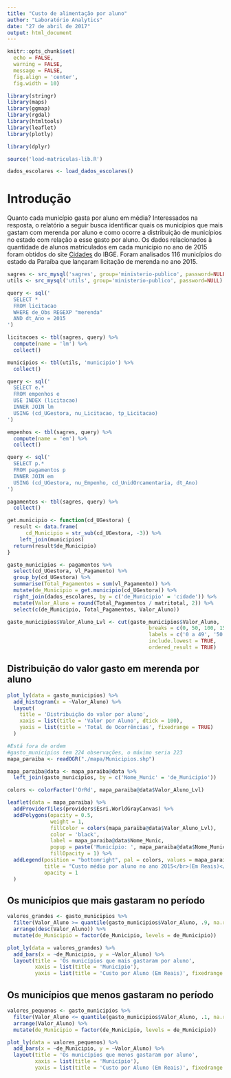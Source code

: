 ```yaml
---
title: "Custo de alimentação por aluno"
author: "Laboratório Analytics"
date: "27 de abril de 2017"
output: html_document
---
```


```r
knitr::opts_chunk$set(
  echo = FALSE,
  warning = FALSE,
  message = FALSE,
  fig.align = 'center',
  fig.width = 10)
```

```r
library(stringr)
library(maps)
library(ggmap)
library(rgdal)
library(htmltools)
library(leaflet)
library(plotly)

library(dplyr)

source('load-matriculas-lib.R')
```

```r
dados_escolares <- load_dados_escolares()
```

# Introdução

Quanto cada município gasta por aluno em média? Interessados na resposta, o relatório a seguir busca identificar quais os municípios que mais gastam com merenda por aluno e como ocorre a distribuição de municípios no estado com relação a esse gasto por aluno. Os dados relacionados à quantidade de alunos matriculados em cada município no ano de 2015 foram obtidos do site [Cidades](http://cidades.ibge.gov.br/xtras/uf.php?lang=&coduf=25&search=paraiba) do IBGE. Foram analisados 116 municípios do estado da Paraíba que lançaram licitação de merenda no ano 2015.

```r
sagres <- src_mysql('sagres', group='ministerio-publico', password=NULL)
utils <- src_mysql('utils', group='ministerio-publico', password=NULL)

query <- sql('
  SELECT *
  FROM licitacao
  WHERE de_Obs REGEXP "merenda"
  AND dt_Ano = 2015
')

licitacoes <- tbl(sagres, query) %>%
  compute(name = 'lm') %>%
  collect()

municipios <- tbl(utils, 'municipio') %>%
  collect()

query <- sql('
  SELECT e.*
  FROM empenhos e
  USE INDEX (licitacao)
  INNER JOIN lm
  USING (cd_UGestora, nu_Licitacao, tp_Licitacao)
')

empenhos <- tbl(sagres, query) %>%
  compute(name = 'em') %>%
  collect()

query <- sql('
  SELECT p.*
  FROM pagamentos p
  INNER JOIN em
  USING (cd_UGestora, nu_Empenho, cd_UnidOrcamentaria, dt_Ano)
')

pagamentos <- tbl(sagres, query) %>%
  collect()

```

```r
get.municipio <- function(cd_UGestora) {
  result <- data.frame(
      cd_Municipio = str_sub(cd_UGestora, -3)) %>%
    left_join(municipios)
  return(result$de_Municipio)
}
```

```r
gasto_municipios <- pagamentos %>%
  select(cd_UGestora, vl_Pagamento) %>%
  group_by(cd_UGestora) %>%
  summarise(Total_Pagamentos = sum(vl_Pagamento)) %>%
  mutate(de_Municipio = get.municipio(cd_UGestora)) %>%
  right_join(dados_escolares, by = c('de_Municipio' = 'cidade')) %>%
  mutate(Valor_Aluno = round(Total_Pagamentos / matritotal, 2)) %>%
  select(c(de_Municipio, Total_Pagamentos, Valor_Aluno))

gasto_municipios$Valor_Aluno_Lvl <- cut(gasto_municipios$Valor_Aluno, 
                                              breaks = c(0, 50, 100, 150, 200, 250, 500),
                                              labels = c('0 a 49', '50 a 99', '100 a 149', '150 a 199', '200 a 249', '250 ou mais'),
                                              include.lowest = TRUE,
                                              ordered_result = TRUE)

```

## Distribuição do valor gasto em merenda por aluno
```r
plot_ly(data = gasto_municipios) %>%
  add_histogram(x = ~Valor_Aluno) %>%
  layout(
    title = 'Distribuição do valor por aluno',
    xaxis = list(title = 'Valor por Aluno', dtick = 100),
    yaxis = list(title = 'Total de Ocorrências', fixedrange = TRUE)
  )
```


```r
#Está fora de ordem
#gasto_municipios tem 224 observações, o máximo seria 223
mapa_paraiba <- readOGR("./mapa/Municipios.shp")

mapa_paraiba@data <- mapa_paraiba@data %>%
  left_join(gasto_municipios, by = c('Nome_Munic' = 'de_Municipio'))

colors <- colorFactor('OrRd', mapa_paraiba@data$Valor_Aluno_Lvl)

leaflet(data = mapa_paraiba) %>%
  addProviderTiles(providers$Esri.WorldGrayCanvas) %>%
  addPolygons(opacity = 0.5, 
              weight = 1, 
              fillColor = colors(mapa_paraiba@data$Valor_Aluno_Lvl),
              color = 'black', 
              label = mapa_paraiba@data$Nome_Munic,
              popup = paste('Município: ', mapa_paraiba@data$Nome_Munic, '</br>Custo anual por aluno: R$ ', mapa_paraiba@data$Valor_Aluno),
              fillOpacity = 1) %>%
  addLegend(position = "bottomright", pal = colors, values = mapa_paraiba@data$Valor_Aluno_Lvl,
            title = "Custo médio por aluno no ano 2015</br>(Em Reais)</span>",
            opacity = 1
  )

```

## Os municípios que mais gastaram no período
```r
valores_grandes <- gasto_municipios %>% 
  filter(Valor_Aluno >= quantile(gasto_municipios$Valor_Aluno, .9, na.rm = TRUE)) %>%
  arrange(desc(Valor_Aluno)) %>%
  mutate(de_Municipio = factor(de_Municipio, levels = de_Municipio))

plot_ly(data = valores_grandes) %>%
  add_bars(x = ~de_Municipio, y = ~Valor_Aluno) %>%
  layout(title = 'Os municípios que mais gastaram por aluno',
         xaxis = list(title = 'Município'),
         yaxis = list(title = 'Custo por Aluno (Em Reais)', fixedrange = TRUE))
```

## Os municípios que menos gastaram no período
```r
valores_pequenos <- gasto_municipios %>% 
  filter(Valor_Aluno <= quantile(gasto_municipios$Valor_Aluno, .1, na.rm = TRUE)) %>%
  arrange(Valor_Aluno) %>%
  mutate(de_Municipio = factor(de_Municipio, levels = de_Municipio))

plot_ly(data = valores_pequenos) %>%
  add_bars(x = ~de_Municipio, y = ~Valor_Aluno) %>%
  layout(title = 'Os municípios que menos gastaram por aluno',
         xaxis = list(title = 'Município'),
         yaxis = list(title = 'Custo por Aluno (Em Reais)', fixedrange = TRUE))
```



